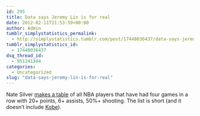 ```yaml
---
id: 295
title: Data says Jeremy Lin is for real
date: 2012-02-11T21:53:59+00:00
author: Admin
tumblr_simplystatistics_permalink:
  - http://simplystatistics.tumblr.com/post/17448036437/data-says-jeremy-lin-is-for-real
tumblr_simplystatistics_id:
  - 17448036437
dsq_thread_id:
  - 951241304
categories:
  - Uncategorized
slug: "data-says-jeremy-lin-is-for-real"
---
```

Nate Silver <a href="http://fivethirtyeight.blogs.nytimes.com/2012/02/11/jeremy-lin-is-no-fluke/" target="_blank">makes a table</a> of all NBA players that have had four games in a row with 20+ points, 6+ assists, 50%+ shooting. The list is short (and it doesn&#8217;t include <a href="http://simplystatistics.tumblr.com/post/16817771482/this-graph-makes-me-think-kobe-is-not-that-good-he" target="_blank">Kobe</a>).  
